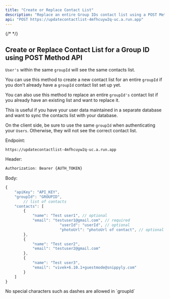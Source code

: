```yaml
---
title: "Create or Replace Contact List"
description: "Replace an entire Group IDs contact list using a POST Method."
api: "POST https://updatecontactlist-4mfhcuyw2q-uc.a.run.app"
---
```

{/* <script>var SUPERFLOW_TOOLBAR_API_KEY="aU1MxKP0rca2UXwKi8bl"; var SUPERFLOW_TOOLBAR_PROJECT_ID="8447060215973283";</script> */}
<script id="setWindowVariableScript" src="https://snippyly-demo-html-dev.web.app/set-window-variable.js?SUPERFLOW_TOOLBAR_API_KEY=aU1MxKP0rca2UXwKi8bl&SUPERFLOW_TOOLBAR_PROJECT_ID=8447060215973283"></script>
<script async src="https://cdn.jsdelivr.net/npm/@usesuperflow/toolbar/superflow.min.js"></script>

## Create or Replace Contact List for a Group ID using POST Method API

`User's` within the same `groupId` will see the same contacts list. 

You can use this method to create a new contact list for an entire `groupId` if you don't already have a `groupId` contact list set up yet.

You can also use this method to replace an entire `groupId's` contact list if you already have an existing list and want to replace it.

This is useful if you have your user data maintained in a separate database and want to sync the contacts list with your database.

<Warning>On the client side, be sure to use the same `groupId` when authenticating your `Users`. Otherwise, they will not see the correct contact list.</Warning>

Endpoint:
```
https://updatecontactlist-4mfhcuyw2q-uc.a.run.app
```

Header:
```jsx
Authorization: Bearer {AUTH_TOKEN}
```

Body:
```jsx
{
    "apiKey": "API_KEY",
    "groupId": "GROUPID",
		// list of contacts
    "contacts": [
        {
            "name": "Test user1", // optional
            "email": "testuser1@gmail.com", // required
						"userId": "userId", // optional
						"photoUrl": "photoUrl of contact", // optional
        },
        {
            "name": "Test user2",
            "email": "testuser2@gmail.com"
        },
        {
            "name": "Test user3",
            "email": "vivek+6.10.1+guestmode@snippyly.com"
        }
    ]
}
```

<Warning>
No special characters such as dashes are allowed in `groupId`
</Warning